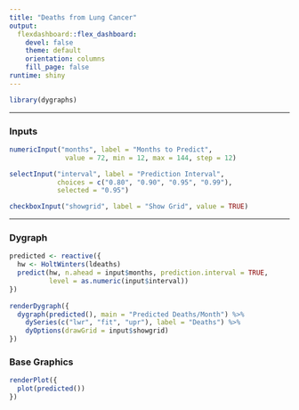 ```yaml
---
title: "Deaths from Lung Cancer"
output: 
  flexdashboard::flex_dashboard: 
    devel: false
    theme: default 
    orientation: columns
    fill_page: false
runtime: shiny
---
```


```r
library(dygraphs)
```


-------------------------------------------------------------------------------

### Inputs

```r
numericInput("months", label = "Months to Predict", 
              value = 72, min = 12, max = 144, step = 12)

selectInput("interval", label = "Prediction Interval",
            choices = c("0.80", "0.90", "0.95", "0.99"),
            selected = "0.95")

checkboxInput("showgrid", label = "Show Grid", value = TRUE)
```

-------------------------------------------------------------------------------

### Dygraph

```r
predicted <- reactive({
  hw <- HoltWinters(ldeaths)
  predict(hw, n.ahead = input$months, prediction.interval = TRUE,
          level = as.numeric(input$interval))
})
  
renderDygraph({
  dygraph(predicted(), main = "Predicted Deaths/Month") %>%
    dySeries(c("lwr", "fit", "upr"), label = "Deaths") %>%
    dyOptions(drawGrid = input$showgrid)
})
```

### Base Graphics

```r
renderPlot({
  plot(predicted())
})
```


